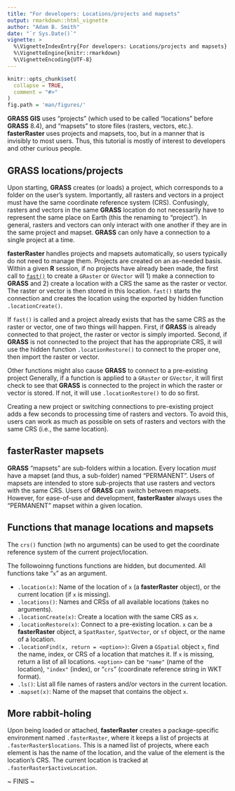 ---
title: "For developers: Locations/projects and mapsets"
output: rmarkdown::html_vignette
author: "Adam B. Smith"
date: "`r Sys.Date()`"
vignette: >
  %\VignetteIndexEntry{For developers: Locations/projects and mapsets}
  %\VignetteEngine{knitr::rmarkdown}
  %\VignetteEncoding{UTF-8}
---

```{r, include = FALSE}
knitr::opts_chunk$set(
  collapse = TRUE,
  comment = "#>"
)
fig.path = 'man/figures/'
```

**GRASS GIS** uses "projects" (which used to be called "locations" before **GRASS** 8.4), and "mapsets" to store files (rasters, vectors, etc.). **fasterRaster** uses projects and mapsets, too, but in a manner that is invisibly to most users. Thus, this tutorial is mostly of interest to developers and other curious people.

## **GRASS** locations/projects
Upon starting, **GRASS** creates (or loads) a project, which corresponds to a folder on the user's system. Importantly, all rasters and vectors in a project must have the same coordinate reference system (CRS). Confusingly, rasters and vectors in the same **GRASS** location do not necessarily have to represent the same place on Earth (this the renaming to "project"). In general, rasters and vectors can only interact with one another if they are in the same project and mapset.  **GRASS** can only have a connection to a single project at a time.

**fasterRaster** handles projects and mapsets automatically, so users typically do not need to manage them. Projects are created on an as-needed basis. Within a given **R** session, if no projects have already been made, the first call to [`fast()`](https://adamlilith.github.io/fasterRaster/reference/fast.html) to create a `GRaster` or `GVector` will 1) make a connection to **GRASS** and 2) create a location with a CRS the same as the raster or vector. The raster or vector is then stored in this location. `fast()` starts the connection and creates the location using the exported by hidden function `.locationCreate()`.

If `fast()` is called and a project already exists that has the same CRS as the raster or vector, one of two things will happen. First, if **GRASS** is already connected to that project, the raster or vector is simply imported. Second, if **GRASS** is not connected to the project that has the appropriate CRS, it will use the hidden function `.locationRestore()` to connect to the proper one, then import the raster or vector.

Other functions might also cause **GRASS** to connect to a pre-existing project Generally, if a function is applied to a `GRaster` or `GVector`, it will first check to see that **GRASS** is connected to the project in which the raster or vector is stored. If not, it will use `.locationRestore()` to do so first.

Creating a new project or switching connections to pre-existing project adds a few seconds to processing time of rasters and vectors. To avoid this, users can work as much as possible on sets of rasters and vectors with the same CRS (i.e., the same location).

## **fasterRaster** mapsets

**GRASS** "mapsets" are sub-folders within a location. Every location *must* have a mapset (and thus, a sub-folder) named "PERMANENT". Users of mapsets are intended to store sub-projects that use rasters and vectors with the same CRS. Users of **GRASS** can switch between mapsets. However, for ease-of-use and development, **fasterRaster** always uses the "PERMANENT" mapset within a given location.

## Functions that manage locations and mapsets

The `crs()` function (wth no arguments) can be used to get the coordinate reference system of the current project/location.

The followoinng functions functions are hidden, but documented. All functions take "`x`" as an argument.

* `.location(x)`: Name of the location of `x` (a **fasterRaster** object), or the current location (if `x` is missing).
* `.locations()`: Names and CRSs of all available locations (takes no arguments).
* `.locationCreate(x)`: Create a location with the same CRS as `x`.
* `.locationRestore(x)`: Connect to a pre-existing location. `x` can be a **fasterRaster** object, a `SpatRaster`, `SpatVector`, or `sf` object, or the name of a location.
* `.locationFind(x, return = <option>)`: Given a `GSpatial` object `x`, find the name, index, or CRS of a location that matches it. If `x` is missing, return a list of all locations. `<option>` can be `"name"` (name of the location), `"index"` (index), or "`crs`" (coordinate reference string in WKT format).
* `.ls()`: List all file names of rasters and/or vectors in the current location.
* `.mapset(x)`: Name of the mapset that contains the object `x`.

## More rabbit-holing

Upon being loaded or attached, **fasterRaster** creates a package-specific environment named `.fasterRaster`, where it keeps a list of projects at `.fasterRaster$locations`. This is a named list of projects, where each element is has the name of the location, and the value of the element is the location's CRS. The current location is tracked at `.fasterRaster$activeLocation`.


~ FINIS ~

